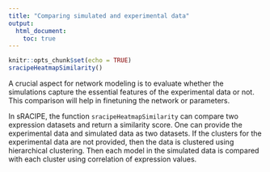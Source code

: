 ```yaml
---
title: "Comparing simulated and experimental data"
output: 
  html_document:
    toc: true
---
```


```r
knitr::opts_chunk$set(echo = TRUE)
sracipeHeatmapSimilarity()
```

A crucial aspect for network modeling is to evaluate whether the simulations
capture the essential features of the experimental data or not. This comparison
will help in finetuning the network or parameters. 

In sRACIPE, the function `sracipeHeatmapSimilarity` can compare two 
expression datasets and return a similarity score. One can provide the 
experimental data and simulated data as two datasets. If the clusters for the 
experimental data are not provided, then the data is clustered using 
hierarchical clustering. Then each model in the simulated data is compared with 
each cluster using correlation of expression values. 